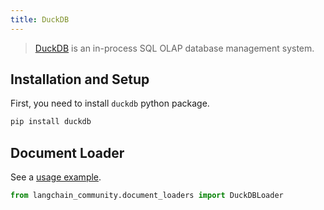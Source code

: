 ```yaml
---
title: DuckDB
---
```


>[DuckDB](https://duckdb.org/) is an in-process SQL OLAP database management system.

## Installation and Setup

First, you need to install `duckdb` python package.

```bash
pip install duckdb
```

## Document Loader

See a [usage example](/oss/integrations/document_loaders/duckdb).

```python
from langchain_community.document_loaders import DuckDBLoader
```
